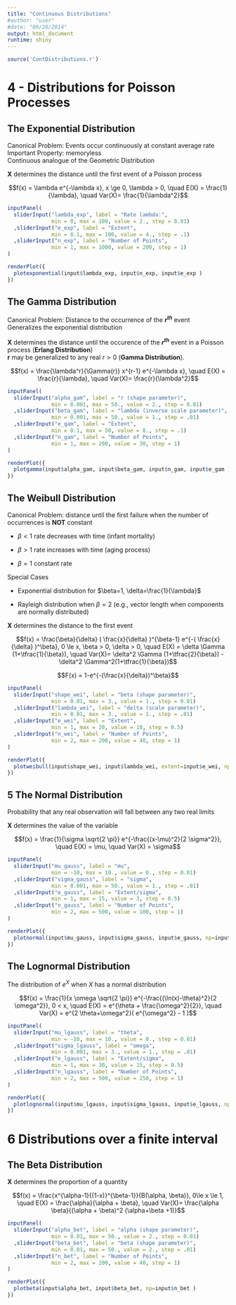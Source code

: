 ```yaml
---
title: "Continuous Distributions"
#author: "user"
#date: "09/26/2014"
output: html_document
runtime: shiny
---
```

```r
source('ContDistributions.r')
```
# 4 - Distributions for Poisson Processes
## The Exponential Distribution

Canonical Problem: Events occur continuously at constant average rate      
Important Property: memoryless   
Continuous analogue of the Geometric Distribution

**X** determines the distance until the first event of a Poisson process

$$f(x) = \lambda e^{-\lambda x}, x \ge 0, \lambda > 0,  \quad E(X) = \frac{1}{\lambda}, \quad Var(X)= \frac{1}{\lambda^2}$$
```r
inputPanel(
  sliderInput("lambda_exp", label = "Rate lambda:",
              min = 0, max = 100, value = 2., step = 0.01)
  ,sliderInput("e_exp", label = "Extent",
              min = 0.1, max = 100, value = 4., step = .1)
  ,sliderInput("n_exp", label = "Number of Points",
              min = 1, max = 1000, value = 200, step = 1)
)

renderPlot({
  plotexponential(input$lambda_exp, input$n_exp, input$e_exp )
})
```

## The Gamma Distribution

Canonical Problem: Distance to the occurrence of the **$r^{th}$** event  
Generalizes the exponential distribution

**X** determines the distance until the occurence of the **$r^{th}$** event in a Poisson process (**Erlang Distribution**)  
**r** may be generalized to any real $r \gt 0$ (**Gamma Distribution**).

$$f(x) = \frac{\lambda^r}{\Gamma(r)} x^{r-1} e^{-\lambda x},  \quad E(X) = \frac{r}{\lambda}, \quad Var(X)= \frac{r}{\lambda^2}$$
```r
inputPanel(
  sliderInput("alpha_gam", label = "r (shape parameter)",
              min = 0.001, max = 50., value = 2., step = 0.01)
  ,sliderInput("beta_gam", label = "lambda (inverse scale parameter)",
              min = 0.001, max = 50., value = 1., step = .01)
  ,sliderInput("e_gam", label = "Extent",
              min = 0.1, max = 50, value = 8., step = .1)
  ,sliderInput("n_gam", label = "Number of Points",
              min = 1, max = 200, value = 30, step = 1)
)

renderPlot({
  plotgamma(input$alpha_gam, input$beta_gam, input$n_gam, input$e_gam )
})
```

## The Weibull Distribution

Canonical Problem: distance until the first failure when the number of occurrences is **NOT** constant

* $\beta < 1$  rate decreases with time (infant mortality)

* $\beta > 1$  rate increases with time (aging process)

* $\beta = 1$  constant rate

Special Cases

* Exponential distribution for $\beta=1, \delta=\frac{1}{\lambda}$

* Rayleigh distribution when $\beta = 2$ (e.g., vector length when components are normally distributed)

**X** determines the distance to the first event

$$f(x) = \frac{\beta}{\delta} ( \frac{x}{\delta} )^{\beta-1} e^{-( \frac{x}{\delta} )^\beta}, 0 \le x, \beta > 0, \delta > 0, \quad E(X) = \delta \Gamma (1+\tfrac{1}{\beta}), \quad Var(X)= \delta^2 \Gamma (1+\tfrac{2}{\beta}) - \delta^2 \Gamma^2(1+\tfrac{1}{\beta})$$

$$F(x) = 1-e^{-(\frac{x}{\delta})^\beta}$$
```r
inputPanel(
  sliderInput("shape_wei", label = "beta (shape parameter)",
              min = 0.01, max = 3., value = 1., step = 0.01)
  ,sliderInput("lambda_wei", label = "delta (scale parameter)",
              min = 0.01, max = 3., value = 1., step = .01)
  ,sliderInput("e_wei", label = "Extent",
              min = 1, max = 20, value = 10, step = 0.5)
  ,sliderInput("n_wei", label = "Number of Points",
              min = 2, max = 200, value = 40, step = 1)
)

renderPlot({
  plotweibull(input$shape_wei, input$lambda_wei, extent=input$e_wei, np=input$n_wei )
})
```

## 5 The Normal Distribution

Probability that any real observation will fall between any two real limits

**X** determines the value of the variable

$$f(x) = \frac{1}{\sigma \sqrt{2 \pi}} e^{-\frac{(x-\mu)^2}{2 \sigma^2}}, \quad E(X) = \mu, \quad Var(X) = \sigma$$
```r
inputPanel(
  sliderInput("mu_gauss", label = "mu",
              min = -10, max = 10., value = 0., step = 0.01)
  ,sliderInput("sigma_gauss", label = "sigma",
              min = 0.001, max = 50., value = 1., step = .01)
  ,sliderInput("e_gauss", label = "Extent/sigma",
              min = 1, max = 15, value = 3, step = 0.5)
  ,sliderInput("n_gauss", label = "Number of Points",
              min = 2, max = 500, value = 100, step = 1)
)

renderPlot({
  plotnormal(input$mu_gauss, input$sigma_gauss, input$e_gauss, np=input$n_gauss )
})
```

## The Lognormal Distribution

The distribution of $e^X$ when $X$ has a normal distribution

$$f(x) = \frac{1}{x \omega \sqrt{2 \pi}} e^{-\frac{(\ln(x)-\theta)^2}{2 \omega^2}}, 0 < x, \quad E(X) = e^{\theta + \frac{\omega^2}{2}}, \quad Var(X) = e^{2 \theta+\omega^2}( e^{\omega^2} - 1 )$$

```r
inputPanel(
  sliderInput("mu_lgauss", label = "theta",
              min = -10, max = 10., value = 0., step = 0.01)
  ,sliderInput("sigma_lgauss", label = "omega",
              min = 0.001, max = 3., value = 1., step = .01)
  ,sliderInput("e_lgauss", label = "Extent/sigma",
              min = 1, max = 30, value = 15, step = 0.5)
  ,sliderInput("n_lgauss", label = "Number of Points",
              min = 2, max = 500, value = 250, step = 1)
)

renderPlot({
  plotlognormal(input$mu_lgauss, input$sigma_lgauss, input$e_lgauss, np=input$n_lgauss )
})
```

# 6 Distributions over a finite interval

## The Beta Distribution

**X** determines the proportion of a quantity

$$f(x) = \frac{x^{\alpha-1}{(1-x)}^{\beta-1}}{B(\alpha, \beta)}, 0\le x \le 1, \quad E(X) = \frac{\alpha}{\alpha + \beta}, \quad Var(X)= \frac{\alpha \beta}{(\alpha + \beta)^2 (\alpha+\beta +1)}$$
```r
inputPanel(
  sliderInput("alpha_bet", label = "alpha (shape parameter)",
              min = 0.01, max = 50., value = 2., step = 0.01)
  ,sliderInput("beta_bet", label = "beta (shape parameter)",
              min = 0.01, max = 50., value = 2., step = .01)
  ,sliderInput("n_bet", label = "Number of Points",
              min = 2, max = 200, value = 40, step = 1)
)

renderPlot({
  plotbeta(input$alpha_bet, input$beta_bet, np=input$n_bet )
})
```

